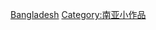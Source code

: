 {{Hiddencat}}
{{Catnav|頁面分類|地理|国家|亚洲国家|孟加拉}}

{{Stub_Category|category=孟加拉国|newstub=Bangladesh-stub|article=孟加拉国}}

[[Category:小作品类别|Bangladesh]]
[[Category:南亚小作品|Category:南亚小作品]]